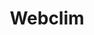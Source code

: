 ---
slug: webclim
link: /projects/webclim/
category: 'projects'
title: Webclim
publicData: Sep 11th 2020
pagesCount: 2
pages: 
    - page:
        - image: ../../assets/images/projects/project-450-webclim/webclim-0.png
        - title: Главная,
    - page:
        - image: ../../assets/images/projects/project-450-webclim/webclim-1.png
        - title: Продукты
sortIdx: 450
---